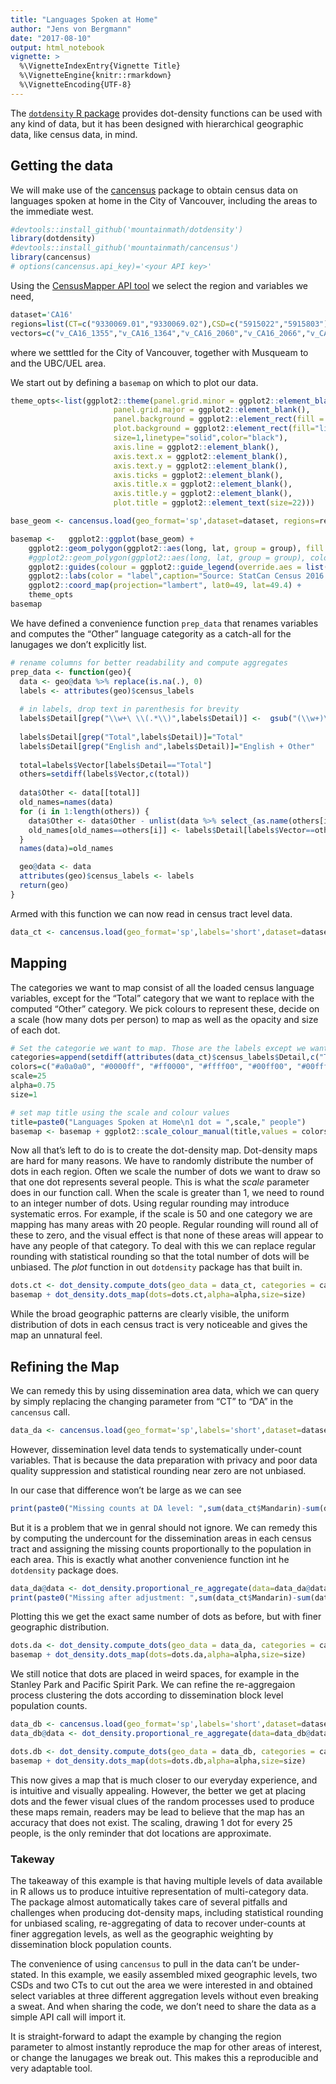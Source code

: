 ```yaml
---
title: "Languages Spoken at Home"
author: "Jens von Bergmann"
date: "2017-08-10"
output: html_notebook
vignette: >
  %\VignetteIndexEntry{Vignette Title}
  %\VignetteEngine{knitr::rmarkdown}
  %\VignetteEncoding{UTF-8}
---
```


The [`dotdensity` R package](https://github.com/mountainMath/dotdensity) provides dot-density functions can be used with any kind of data, but it has been designed with hierarchical
geographic data, like census data, in mind. 

## Getting the data
We will make use of the [cancensus](https://github.com/mountainMath/cancensus) package to obtain census
data on languages spoken at home in the City of Vancouver, including the areas to the immediate west.

```r
#devtools::install_github('mountainmath/dotdensity')
library(dotdensity)
#devtools::install_github('mountainmath/cancensus')
library(cancensus)
# options(cancensus.api_key)='<your API key>'
```



Using the [CensusMapper API tool](https://censusmapper.ca/api/CA16) we select the region and
variables we need,
```r
dataset='CA16'
regions=list(CT=c("9330069.01","9330069.02"),CSD=c("5915022","5915803")) #list(CMA="59933")
vectors=c("v_CA16_1355","v_CA16_1364","v_CA16_2060","v_CA16_2066","v_CA16_2153","v_CA16_1916","v_CA16_1937","v_CA16_1973","v_CA16_1727")


```
where we setttled for the City of Vancouver, together with Musqueam to and the UBC/UEL area.

We start out by defining a `basemap` on which to plot our data.
```r
theme_opts<-list(ggplot2::theme(panel.grid.minor = ggplot2::element_blank(),
                       panel.grid.major = ggplot2::element_blank(),
                       panel.background = ggplot2::element_rect(fill = 'light blue', colour = NA),
                       plot.background = ggplot2::element_rect(fill="light grey",
                       size=1,linetype="solid",color="black"),
                       axis.line = ggplot2::element_blank(),
                       axis.text.x = ggplot2::element_blank(),
                       axis.text.y = ggplot2::element_blank(),
                       axis.ticks = ggplot2::element_blank(),
                       axis.title.x = ggplot2::element_blank(),
                       axis.title.y = ggplot2::element_blank(),
                       plot.title = ggplot2::element_text(size=22)))

base_geom <- cancensus.load(geo_format='sp',dataset=dataset, regions=regions, level="Regions")

basemap <-   ggplot2::ggplot(base_geom) +
    ggplot2::geom_polygon(ggplot2::aes(long, lat, group = group), fill = "white", size=0.1) +
    #ggplot2::geom_polygon(ggplot2::aes(long, lat, group = group), colour = "#222222", fill = "white", size=0.1) +
    ggplot2::guides(colour = ggplot2::guide_legend(override.aes = list(size=2))) +
    ggplot2::labs(color = "label",caption="Source: StatCan Census 2016 via cancensus & CensusMapper.ca") +
    ggplot2::coord_map(projection="lambert", lat0=49, lat=49.4) +
    theme_opts
basemap
```


We have defined a convenience function `prep_data` that renames variables and computes the "Other" language categority as a catch-all for the lanugages we don't explicitly list.
```r
# rename columns for better readability and compute aggregates
prep_data <- function(geo){
  data <- geo@data %>% replace(is.na(.), 0)
  labels <- attributes(geo)$census_labels
  
  # in labels, drop text in parenthesis for brevity
  labels$Detail[grep("\\w+\ \\(.*\\)",labels$Detail)] <-  gsub("(\\w+)\ \\(.*\\)","\\1",labels$Detail[grep("\\w+\ \\(.*\\)",labels$Detail)])
  
  labels$Detail[grep("Total",labels$Detail)]="Total"
  labels$Detail[grep("English and",labels$Detail)]="English + Other"
  
  total=labels$Vector[labels$Detail=="Total"]
  others=setdiff(labels$Vector,c(total))
  
  data$Other <- data[[total]]
  old_names=names(data)
  for (i in 1:length(others)) {
    data$Other <- data$Other - unlist(data %>% select_(as.name(others[i])))
    old_names[old_names==others[i]] <- labels$Detail[labels$Vector==others[i]]
  }
  names(data)=old_names

  geo@data <- data
  attributes(geo)$census_labels <- labels
  return(geo)
}
```
Armed with this function we can now read in census tract level data.
```r

data_ct <- cancensus.load(geo_format='sp',labels='short',dataset=dataset, regions=regions, vectors=vectors,level="CT") %>% prep_data

```

## Mapping

The categories we want to map consist of all the loaded census language variables, except for the "Total" category that we want to replace with the computed "Other" category. We pick colours to represent these, decide on a scale (how many dots per person) to map as well as the opacity and size of each dot.
```r
# Set the categorie we want to map. Those are the labels except we want to replace the "Total" with the "Other" column
categories=append(setdiff(attributes(data_ct)$census_labels$Detail,c("Total")),"Other")
colors=c("#a0a0a0", "#0000ff", "#ff0000", "#ffff00", "#00ff00", "#00ffff", "#ff00ff", "#660066", "#006600")
scale=25
alpha=0.75
size=1

```


```r
# set map title using the scale and colour values
title=paste0("Languages Spoken at Home\n1 dot = ",scale," people")
basemap <- basemap + ggplot2::scale_colour_manual(title,values = colors) 
```

Now all that's left to do is to create the dot-density map. Dot-density maps are hard for many reasons.
We have to randomly distribute the number of dots in each region. Often we scale the number of dots
we want to draw so that one dot represents several people. This is what the *scale* parameter does in our function call. When the scale is greater than 1, we need to round to an integer number of dots. Using regular rounding may introduce systematic erros. For example, if the scale is 50 and one category we are mapping has many areas with 20 people. Regular rounding will round all of these to zero, and the visual effect is that none of these areas will appear to have any people of that category. To deal with this we can replace regular rounding with statistical rounding so that the total number of dots will be unbiased. The *plot* function in out `dotdensity` package has that built in.
```r
dots.ct <- dot_density.compute_dots(geo_data = data_ct, categories = categories, scale=scale)
basemap + dot_density.dots_map(dots=dots.ct,alpha=alpha,size=size)
```

While the broad geographic patterns are clearly visible, the uniform distribution of dots in each census tract is very noticeable and gives the map an unnatural feel.

## Refining the Map

We can remedy this by using dissemination area data, which we can query by simply replacing the changing parameter from "CT" to "DA" in the `cancensus` call.
```r
data_da <- cancensus.load(geo_format='sp',labels='short',dataset=dataset, regions=regions, vectors=vectors,level="DA") %>% prep_data
```

However, dissemination level data tends to systematically under-count variables. That is because the data preparation with privacy and poor data quality suppression and statistical rounding near zero are not unbiased. 

In our case that difference won't be large as we can see 
```r
print(paste0("Missing counts at DA level: ",sum(data_ct$Mandarin)-sum(data_da$Mandarin)))
```
But it is a problem that we in genral should not ignore.
We can remedy this by computing the undercount for the dissemination areas in each census tract and assigning the missing counts proportionally to the population in each area. This is exactly what another convenience function int he `dotdensity` package does.

```r
data_da@data <- dot_density.proportional_re_aggregate(data=data_da@data,parent_data=data_ct@data,geo_match=setNames("GeoUID","CT_UID"),categories=categories,base="Population")
print(paste0("Missing after adjustment: ",sum(data_ct$Mandarin)-sum(data_da$Mandarin)))
```

Plotting this we get the exact same number of dots as before, but with finer geographic distribution.
```r
dots.da <- dot_density.compute_dots(geo_data = data_da, categories = categories, scale=scale)
basemap + dot_density.dots_map(dots=dots.da,alpha=alpha,size=size)
```

We still notice that dots are placed in weird spaces, for example in the Stanley Park and Pacific Spirit Park. We can refine the re-aggregaion process clustering the dots according to dissemination block level population counts.
```r
data_db <- cancensus.load(geo_format='sp',labels='short',dataset=dataset, regions=regions, vectors=vectors,level="DB") 
data_db@data <- dot_density.proportional_re_aggregate(data=data_db@data,parent_data=data_da@data,geo_match=setNames("GeoUID","DA_UID"),categories=categories,base="Population")

dots.db <- dot_density.compute_dots(geo_data = data_db, categories = categories, scale=scale)
basemap + dot_density.dots_map(dots=dots.db,alpha=alpha,size=size)
```
This now gives a map that is much closer to our everyday experience, and is intuitive and visually appealing. However, the better we get at placing dots and the fewer visual clues of the random processes used to produce these maps remain, readers may be lead to believe that the map has an accuracy that does not exist. The scaling, drawing 1 dot for every 25 people, is the only reminder that dot locations are approximate.

### Takeway
The takeaway of this example is that having multiple levels of data available in R allows us to produce intuitive representation of multi-category data. The package almost automatically takes care of several pitfalls and challenges when producing dot-density maps, including statistical rounding for unbiased scaling, re-aggregating of data to recover under-counts at finer aggregation levels, as well as the geographic weighting by dissemination block population counts.

The convenience of using `cancensus` to pull in the data can't be under-stated. In this example, we easily assembled mixed geographic levels, two CSDs and two CTs to cut out the area we were interested in and obtained select variables at three different aggregation levels without even breaking a sweat. And when sharing the code, we don't need to share the data as a simple API call will import it.

It is straight-forward to adapt the example by changing the region parameter to almost instantly reproduce the map for other areas of interest, or change the lanugages we break out. This makes this a reproducible and very adaptable tool.
